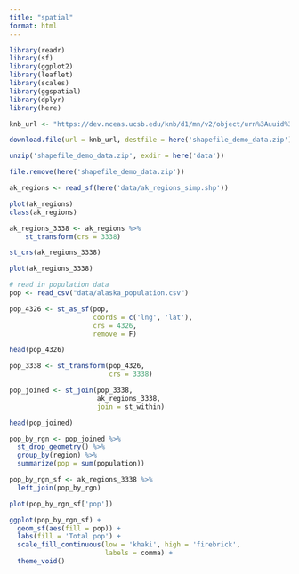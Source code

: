 ```yaml
---
title: "spatial"
format: html
---
```



```r
library(readr)
library(sf)
library(ggplot2)
library(leaflet)
library(scales)
library(ggspatial)
library(dplyr)
library(here)
```

```r
knb_url <- "https://dev.nceas.ucsb.edu/knb/d1/mn/v2/object/urn%3Auuid%3Aaceaecb2-1ce0-4d41-a839-d3607d32bb58"

download.file(url = knb_url, destfile = here('shapefile_demo_data.zip'))

unzip('shapefile_demo_data.zip', exdir = here('data'))

file.remove(here('shapefile_demo_data.zip'))
```

```r
ak_regions <- read_sf(here('data/ak_regions_simp.shp'))

plot(ak_regions)
class(ak_regions)
```

```r
ak_regions_3338 <- ak_regions %>%
    st_transform(crs = 3338)

st_crs(ak_regions_3338)

plot(ak_regions_3338)
```

```r
# read in population data
pop <- read_csv("data/alaska_population.csv")

pop_4326 <- st_as_sf(pop,
                     coords = c('lng', 'lat'),
                     crs = 4326,
                     remove = F)

head(pop_4326)

pop_3338 <- st_transform(pop_4326, 
                         crs = 3338)
```

```r
pop_joined <- st_join(pop_3338, 
                      ak_regions_3338, 
                      join = st_within)

head(pop_joined)
```

```r
pop_by_rgn <- pop_joined %>%
  st_drop_geometry() %>%
  group_by(region) %>%
  summarize(pop = sum(population))
```

```r
pop_by_rgn_sf <- ak_regions_3338 %>%
  left_join(pop_by_rgn)

plot(pop_by_rgn_sf['pop'])
```

```r
ggplot(pop_by_rgn_sf) +
  geom_sf(aes(fill = pop)) +
  labs(fill = 'Total pop') +
  scale_fill_continuous(low = 'khaki', high = 'firebrick',
                        labels = comma) +
  theme_void()
```



